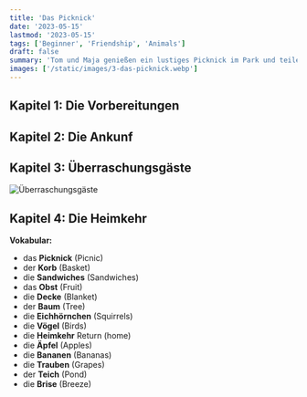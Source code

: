 ```yaml
---
title: 'Das Picknick'
date: '2023-05-15'
lastmod: '2023-05-15'
tags: ['Beginner', 'Friendship', 'Animals']
draft: false
summary: 'Tom und Maja genießen ein lustiges Picknick im Park und teilen ihr Essen mit Tieren'
images: ['/static/images/3-das-picknick.webp']
---
```


## Kapitel 1: Die Vorbereitungen


<TextToSpeechPlayer
  text="An einem hellen, sonnigen Morgen beschlossen die besten Freunde, Tom und Maja, einen entspannten Tag im Park zu verbringen. Sie planten, ein **Picknick** zu machen. Sie packten einen großen **Korb** voller leckerer **Sandwiches**, die sie selbst gemacht hatten, und verschiedener **Obst**sorten wie **Äpfel**, **Bananen** und **Trauben**. Sie nahmen auch eine große, gemütliche **Decke** mit, auf der sie im Park sitzen konnten.
"
/>

## Kapitel 2: Die Ankunf

<TextToSpeechPlayer text="Als sie im Park ankamen, suchten sie nach dem perfekten Ort für ihr Picknick. Sie fanden einen schönen, schattigen Platz unter einem großen **Baum**, der neben einem kleinen **Teich** stand. Sie breiteten ihre **Decke** aus und ordneten ihr Essen an. Die Sonne schien hell, und eine sanfte **Brise** wehte. Es war der perfekte Tag für ein Picknick." />

## Kapitel 3: Überraschungsgäste

![Überraschungsgäste](/static/images/3-das-picknick-1.webp)

<TextToSpeechPlayer
  text="Während sie aßen und lachten, bemerkten sie plötzlich, dass sie nicht allein waren. Einige neugierige **Eichhörnchen** und bunte **Vögel** kamen, um zu sehen, was los war. Anstatt sich zu erschrecken, lachten Tom und Maja und teilten ihr Essen mit den neugierigen Tieren. Sie beobachteten die Tiere, wie sie frühlich umherhüpften und zwitscherten, und das machte ihren Tag noch spezieller.
"
/>

## Kapitel 4: Die Heimkehr

<TextToSpeechPlayer text="Nachdem sie einen lustigen und unvergesslichen Nachmittag verbracht hatten, war es Zeit, nach Hause zu gehen. Sie packten ihre Sachen zusammen, sagten den Tieren Auf Wiedersehen und machten sich auf den **Heimweg**. Sie gingen mit einem Lächeln auf dem Gesicht und der Freude im Herzen, einen wundervollen Tag voller Spaß und Abenteuer erlebt zu haben." />

**Vokabular:**

- das **Picknick** (Picnic)
- der **Korb** (Basket)
- die **Sandwiches** (Sandwiches)
- das **Obst** (Fruit)
- die **Decke** (Blanket)
- der **Baum** (Tree)
- die **Eichhörnchen** (Squirrels)
- die **Vögel** (Birds)
- die **Heimkehr** Return (home)
- die **Äpfel** (Apples)
- die **Bananen** (Bananas)
- die **Trauben** (Grapes)
- der **Teich** (Pond)
- die **Brise** (Breeze)

